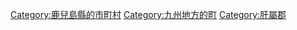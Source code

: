{{Commonscat|Kimotsuki, Kagoshima}}
{{Catmore}}

{{DEFAULTSORT:Kimotsuki}}
[[Category:鹿兒島縣的市町村|Category:鹿兒島縣的市町村]]
[[Category:九州地方的町|Category:九州地方的町]]
[[Category:肝屬郡|Category:肝屬郡]]